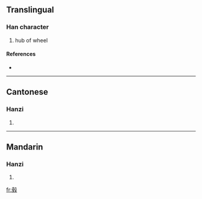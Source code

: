{{see|轂}}
==Translingual==

===Han character===
{{Han char|rn=79|rad=殳|as=09|sn=13|four=|canj=土手竹弓水 (GQHNE)}}

# hub of wheel

====References====
* {{Han ref|kx=0587.031|hdz=32161.070|uh=6BC2|ud=27586}}

----

==Cantonese==

===Hanzi===
{{yue-hanzi|jyut=|y=guk1}}

# {{defn|Cantonese}}

----

==Mandarin==

===Hanzi===
{{cmn-hanzi|tra=轂|pin=[[gǔ]] ([[gu3]])|wg=ku<sup>3</sup>}}

# {{defn|Mandarin}}

[[fr:毂]]